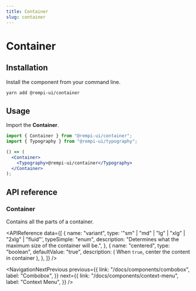 ```yaml
---
title: Container
slug: container
---
```


# Container

<Description text="The container centers your content horizontally. It's the most basic layout element." />

<SelectVersion />

<PreviewComponent name="container" />

## Installation

Install the component from your command line.

```bash
yarn add @rempi-ui/container
```

## Usage

Import the <strong>Container</strong>.

```jsx
import { Container } from "@rempi-ui/container";
import { Typography } from "@rempi-ui/typography";

() => (
  <Container>
    <Typography>@rempi-ui/container</Typography>
  </Container>
);
```

## API reference

### Container

Contains all the parts of a container.<br />

<APIReference
  data={[
    {
      name: "variant",
      type: '"sm" | "md" | "lg" | "xlg" | "2xlg" | "fluid"',
      typeSimple: "enum",
      description: "Determines what the maximum size of the container will be.",
    },
    {
      name: "centered",
      type: "boolean",
      defaultValue: "true",
      description: (
        <span>
          When <code>true</code>, center the content in container
        </span>
      ),
    },
  ]}
/>

<NavigationNextPrevious
  previous={{
    link: "/docs/components/combobox",
    label: "Combobox",
  }}
  next={{
    link: "/docs/components/context-menu",
    label: "Context Menu",
  }}
/>

<EditThisPage url="components/en-US/container/1.0.1.mdx" />
